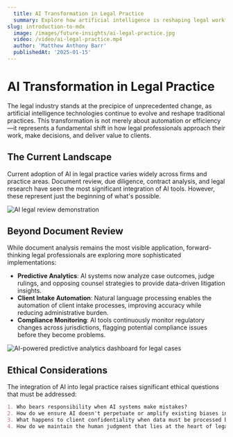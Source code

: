```yaml
---
  title: AI Transformation in Legal Practice
  summary: Explore how artificial intelligence is reshaping legal workflows, decision-making processes, and client experiences across the legal industry.
slug: introduction-to-mdx
  image: /images/future-insights/ai-legal-practice.jpg
  video: /video/ai-legal-practice.mp4
  author: 'Matthew Anthony Barr'
  publishedAt: '2025-01-15'
---
```


# AI Transformation in Legal Practice

The legal industry stands at the precipice of unprecedented change, as artificial intelligence technologies continue to evolve and reshape traditional practices. This transformation is not merely about automation or efficiency—it represents a fundamental shift in how legal professionals approach their work, make decisions, and deliver value to clients.

## The Current Landscape

Current adoption of AI in legal practice varies widely across firms and practice areas. Document review, due diligence, contract analysis, and legal research have seen the most significant integration of AI tools. However, these represent just the beginning of what's possible.

![AI legal review demonstration](/images/future-insights/ai-review-poster.jpg)

## Beyond Document Review

While document analysis remains the most visible application, forward-thinking legal professionals are exploring more sophisticated implementations:

- **Predictive Analytics**: AI systems now analyze case outcomes, judge rulings, and opposing counsel strategies to provide data-driven litigation insights.
- **Client Intake Automation**: Natural language processing enables the automation of client intake processes, improving accuracy while reducing administrative burden.
- **Compliance Monitoring**: AI tools continuously monitor regulatory changes across jurisdictions, flagging potential compliance issues before they become problems.

![AI-powered predictive analytics dashboard for legal cases](/images/future-insights/predictive-analytics.jpg)

## Ethical Considerations

The integration of AI into legal practice raises significant ethical questions that must be addressed:

```markdown
1. Who bears responsibility when AI systems make mistakes?
2. How do we ensure AI doesn't perpetuate or amplify existing biases in the legal system?
3. What happens to client confidentiality when data must be processed by third-party AI providers?
4. How do we maintain the human judgment that lies at the heart of legal practice?
